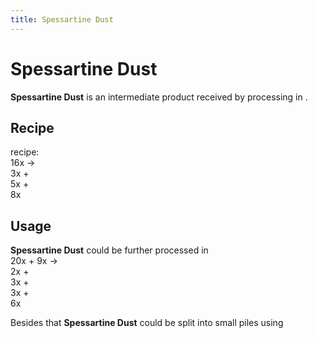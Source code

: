 ```yaml
---
title: Spessartine Dust
---
```


<ItemImage file="spessartine_dust" alt="Spessartine Dust" size="200" />

# Spessartine Dust

**Spessartine Dust** is an intermediate product received by processing <McItem slug="techreborn:red_garnet_dust" inline={true}/> in <McItem slug="techreborn:industrial_centrifuge" inline={true}/>.

## Recipe

<CraftingTable recipe="input techreborn:small_pile_of_spessartine_dust techreborn:small_pile_of_spessartine_dust air input techreborn:small_pile_of_spessartine_dust techreborn:small_pile_of_spessartine_dust air input air air air output techreborn:spessartine_dust"/>

<McItem slug="techreborn:industrial_centrifuge" inline={true}/> recipe:  
16x <McItem slug="techreborn:red_garnet_dust" inline={true}/> →  
3x <McItem slug="techreborn:pyrope_dust" inline={true}/> +  
5x <McItem slug="techreborn:almandine_dust" inline={true}/> +  
8x <McItem slug="techreborn:spessartine_dust" inline={true}/>

## Usage

**Spessartine Dust** could be further processed in <McItem slug="techreborn:industrial_electrolyzer" inline={true}/>  
20x <McItem slug="techreborn:spessartine_dust" inline={true}/> + 9x <McItem slug="techreborn:empty_cell" inline={true}/> →  
2x <McItem slug="techreborn:aluminium_dust" inline={true}/> +  
3x <McItem slug="techreborn:manganese_dust" inline={true}/> +  
3x <McItem slug="techreborn:silicon_cell" inline={true}/> +  
6x <McItem slug="techreborn:compressed_air_cell" inline={true}/>

Besides that **Spessartine Dust** could be split into small piles using <McItem slug="minecraft:crafting_table" inline={true}/>  
<CraftingTable recipe="input air air air input air techreborn:spessartine_dust air input air air air output techreborn:small_pile_of_spessartine_dust,4"/>
